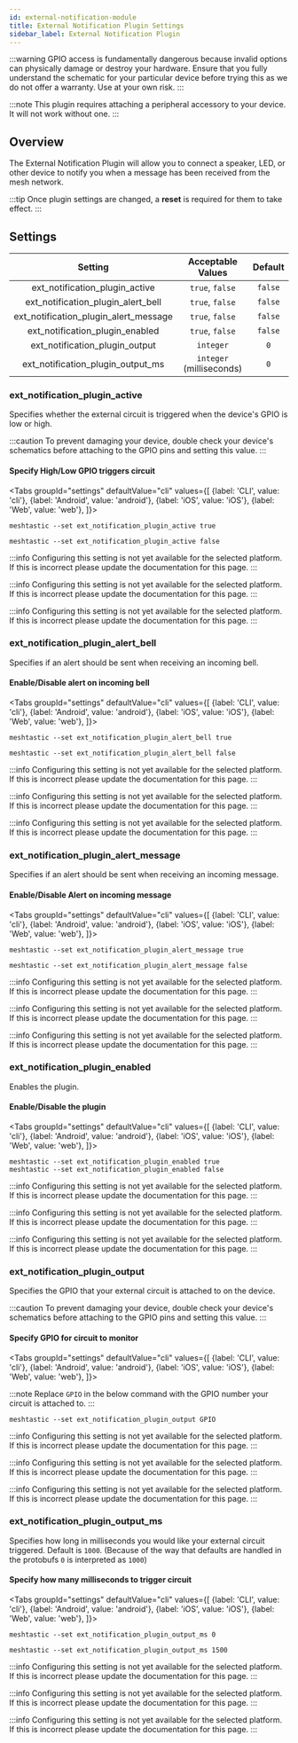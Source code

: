 ```yaml
---
id: external-notification-module
title: External Notification Plugin Settings
sidebar_label: External Notification Plugin
---
```



:::warning
GPIO access is fundamentally dangerous because invalid options can physically damage or destroy your hardware. Ensure that you fully understand the schematic for your particular device before trying this as we do not offer a warranty. Use at your own risk.
:::


:::note
This plugin requires attaching a peripheral accessory to your device. It will not work without one.
:::

## Overview

The External Notification Plugin will allow you to connect a speaker, LED, or other device to notify you when a message has been received from the mesh network.

:::tip
Once plugin settings are changed, a **reset** is required for them to take effect.
:::

## Settings

|                Setting                |    Acceptable Values     | Default |
| :-----------------------------------: | :----------------------: | :-----: |
|    ext_notification_plugin_active     |     `true`, `false`      | `false` |
|  ext_notification_plugin_alert_bell   |     `true`, `false`      | `false` |
| ext_notification_plugin_alert_message |     `true`, `false`      | `false` |
|    ext_notification_plugin_enabled    |     `true`, `false`      | `false` |
|    ext_notification_plugin_output     |        `integer`         |   `0`   |
|   ext_notification_plugin_output_ms   | `integer` (milliseconds) |   `0`   |

### ext_notification_plugin_active

Specifies whether the external circuit is triggered when the device's GPIO is low or high.

:::caution
To prevent damaging your device, double check your device's schematics before attaching to the GPIO pins and setting this value.
:::

#### Specify High/Low GPIO triggers circuit

<Tabs
groupId="settings"
defaultValue="cli"
values={[
{label: 'CLI', value: 'cli'},
{label: 'Android', value: 'android'},
{label: 'iOS', value: 'iOS'},
{label: 'Web', value: 'web'},
]}>
<TabItem value="cli">

```shell title="GPIO active high"
meshtastic --set ext_notification_plugin_active true
```

```shell title="GPIO active low (default)"
meshtastic --set ext_notification_plugin_active false
```

  </TabItem>
  <TabItem value="android">

:::info
Configuring this setting is not yet available for the selected platform. If this is incorrect please update the documentation for this page.
:::

  </TabItem>
  <TabItem value="iOS">

:::info
Configuring this setting is not yet available for the selected platform. If this is incorrect please update the documentation for this page.
:::

  </TabItem>
  <TabItem value="web">

:::info
Configuring this setting is not yet available for the selected platform. If this is incorrect please update the documentation for this page.
:::

  </TabItem>
</Tabs>

### ext_notification_plugin_alert_bell

Specifies if an alert should be sent when receiving an incoming bell.

#### Enable/Disable alert on incoming bell

<Tabs
groupId="settings"
defaultValue="cli"
values={[
{label: 'CLI', value: 'cli'},
{label: 'Android', value: 'android'},
{label: 'iOS', value: 'iOS'},
{label: 'Web', value: 'web'},
]}>
<TabItem value="cli">

```shell title="Enable alert on incoming bell"
meshtastic --set ext_notification_plugin_alert_bell true
```

```shell title="Disable alert on incoming bell"
meshtastic --set ext_notification_plugin_alert_bell false
```

  </TabItem>
  <TabItem value="android">

:::info
Configuring this setting is not yet available for the selected platform. If this is incorrect please update the documentation for this page.
:::

  </TabItem>
  <TabItem value="iOS">

:::info
Configuring this setting is not yet available for the selected platform. If this is incorrect please update the documentation for this page.
:::

  </TabItem>
  <TabItem value="web">

:::info
Configuring this setting is not yet available for the selected platform. If this is incorrect please update the documentation for this page.
:::

  </TabItem>
</Tabs>

### ext_notification_plugin_alert_message

Specifies if an alert should be sent when receiving an incoming message.

#### Enable/Disable Alert on incoming message

<Tabs
groupId="settings"
defaultValue="cli"
values={[
{label: 'CLI', value: 'cli'},
{label: 'Android', value: 'android'},
{label: 'iOS', value: 'iOS'},
{label: 'Web', value: 'web'},
]}>
<TabItem value="cli">

```shell title="Enable alert on incoming message"
meshtastic --set ext_notification_plugin_alert_message true
```

```shell title="Disable alert on incoming message"
meshtastic --set ext_notification_plugin_alert_message false
```

  </TabItem>
  <TabItem value="android">

:::info
Configuring this setting is not yet available for the selected platform. If this is incorrect please update the documentation for this page.
:::

  </TabItem>
  <TabItem value="iOS">

:::info
Configuring this setting is not yet available for the selected platform. If this is incorrect please update the documentation for this page.
:::

  </TabItem>
  <TabItem value="web">

:::info
Configuring this setting is not yet available for the selected platform. If this is incorrect please update the documentation for this page.
:::

  </TabItem>
</Tabs>

### ext_notification_plugin_enabled

Enables the plugin.

#### Enable/Disable the plugin

<Tabs
groupId="settings"
defaultValue="cli"
values={[
{label: 'CLI', value: 'cli'},
{label: 'Android', value: 'android'},
{label: 'iOS', value: 'iOS'},
{label: 'Web', value: 'web'},
]}>
<TabItem value="cli">

```shell title="Enable / Disable Plugin"
meshtastic --set ext_notification_plugin_enabled true
meshtastic --set ext_notification_plugin_enabled false
```



  </TabItem>
  <TabItem value="android">

:::info
Configuring this setting is not yet available for the selected platform. If this is incorrect please update the documentation for this page.
:::

  </TabItem>
  <TabItem value="iOS">

:::info
Configuring this setting is not yet available for the selected platform. If this is incorrect please update the documentation for this page.
:::

  </TabItem>
  <TabItem value="web">

:::info
Configuring this setting is not yet available for the selected platform. If this is incorrect please update the documentation for this page.
:::

  </TabItem>
</Tabs>

### ext_notification_plugin_output

Specifies the GPIO that your external circuit is attached to on the device.

:::caution
To prevent damaging your device, double check your device's schematics before attaching to the GPIO pins and setting this value.
:::

#### Specify GPIO for circuit to monitor

<Tabs
groupId="settings"
defaultValue="cli"
values={[
{label: 'CLI', value: 'cli'},
{label: 'Android', value: 'android'},
{label: 'iOS', value: 'iOS'},
{label: 'Web', value: 'web'},
]}>
<TabItem value="cli">

:::note
Replace `GPIO` in the below command with the GPIO number your circuit is attached to.
:::

```shell title="Specify GPIO that circuit is connected to"
meshtastic --set ext_notification_plugin_output GPIO
```

  </TabItem>
  <TabItem value="android">

:::info
Configuring this setting is not yet available for the selected platform. If this is incorrect please update the documentation for this page.
:::

  </TabItem>
  <TabItem value="iOS">

:::info
Configuring this setting is not yet available for the selected platform. If this is incorrect please update the documentation for this page.
:::

  </TabItem>
  <TabItem value="web">

:::info
Configuring this setting is not yet available for the selected platform. If this is incorrect please update the documentation for this page.
:::

  </TabItem>
</Tabs>

### ext_notification_plugin_output_ms

Specifies how long in milliseconds you would like your external circuit triggered. Default is `1000`. (Because of the way that defaults are handled in the protobufs `0` is interpreted as `1000`)

#### Specify how many milliseconds to trigger circuit

<Tabs
groupId="settings"
defaultValue="cli"
values={[
{label: 'CLI', value: 'cli'},
{label: 'Android', value: 'android'},
{label: 'iOS', value: 'iOS'},
{label: 'Web', value: 'web'},
]}>
<TabItem value="cli">

```shell title="Set to default (1000ms)"
meshtastic --set ext_notification_plugin_output_ms 0
```

```shell title="Set to other value"
meshtastic --set ext_notification_plugin_output_ms 1500
```

  </TabItem>
  <TabItem value="android">

:::info
Configuring this setting is not yet available for the selected platform. If this is incorrect please update the documentation for this page.
:::

  </TabItem>
  <TabItem value="iOS">

:::info
Configuring this setting is not yet available for the selected platform. If this is incorrect please update the documentation for this page.
:::

  </TabItem>
  <TabItem value="web">

:::info
Configuring this setting is not yet available for the selected platform. If this is incorrect please update the documentation for this page.
:::

  </TabItem>
</Tabs>
